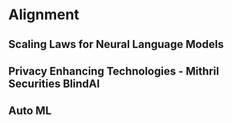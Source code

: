 # Alignment

## Scaling Laws for Neural Language Models
## Privacy Enhancing Technologies - Mithril Securities BlindAI
## Auto ML



